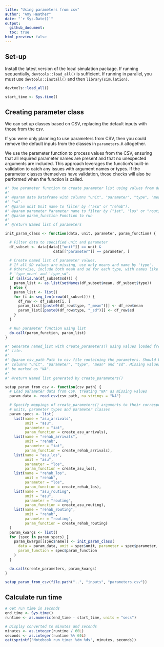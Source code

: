 ```yaml
---
title: "Using parameters from csv"
author: "Amy Heather"
date: "`r Sys.Date()`"
output:
  github_document:
  toc: true
html_preview: false
---
```


## Set-up

Install the latest version of the local simulation package. If running sequentially, `devtools::load_all()` is sufficient. If running in parallel, you must use `devtools::install()` and then `library(simulation)`.

```r
devtools::load_all()
```

```r
start_time <- Sys.time()
```

## Creating parameter class

We can set up classes based on CSV, replacing the default inputs with those from the csv.

If you were only planning to use parameters from CSV, then you could remove the default inputs from the classes in `parameters.R` altogether.

We use the parameter function to process values from the CSV, ensuring that all required parameter names are present and that no unexpected arguments are included. This approach leverages the function's built-in validation to catch any issues with argument names or types. If the parameter classes themselves have validation, those checks will also be performed when the function is called.   
```r
#' Use parameter function to create parameter list using values from dataframe.
#'
#' @param data Dataframe with columns "unit", "parameter", "type", "mean" and
#' "sd".
#' @param unit Unit name to filter by ("asu" or "rehab").
#' @param parameter Parameter name to filter by ("iat", "los" or "routing").
#' @param param_function Function to run
#'
#' @return Named list of parameters

init_param_class <- function(data, unit, parameter, param_function) {

  # Filter data to specified unit and parameter
  df_subset <- data[data[["unit"]] == unit &
                      data[["parameter"]] == parameter, ]

  # Create named list of parameter values.
  # If all SD values are missing, use only means and name by 'type'.
  # Otherwise, include both mean and sd for each type, with names like
  # 'type_mean' and 'type_sd'.
  if (all(is.na(df_subset$sd))) {
    param_list <- as.list(setNames(df_subset$mean, df_subset$type))
  } else {
    param_list <- list()
    for (i in seq_len(nrow(df_subset))) {
      df_row <- df_subset[i, ]
      param_list[[paste0(df_row$type, "_mean")]] <- df_row$mean
      param_list[[paste0(df_row$type, "_sd")]] <- df_row$sd
    }
  }

  # Run parameter function using list
  do.call(param_function, param_list)
}
```

```r
#' Generate named_list with create_parameters() using values loaded from a CSV
#' file.
#'
#' @param csv_path Path to csv file containing the parameters. Should have
#' columns "unit", "parameter", "type", "mean" and "sd". Missing values should
#' be marked as "NA".
#'
#' @return Named list generated by create_parameters()

setup_param_from_csv <- function(csv_path) {
  # Load parameter data from CSV, treating "NA" as missing values
  param_data <- read.csv(csv_path, na.strings = "NA")

  # Specify mappings of create_parameters() arguments to their corresponding
  # units, parameter types and parameter classes
  param_specs <- list(
    list(name = "asu_arrivals",
         unit = "asu",
         parameter = "iat",
         param_function = create_asu_arrivals),
    list(name = "rehab_arrivals",
         unit = "rehab",
         parameter = "iat",
         param_function = create_rehab_arrivals),
    list(name = "asu_los",
         unit = "asu",
         parameter = "los",
         param_function = create_asu_los),
    list(name = "rehab_los",
         unit = "rehab",
         parameter = "los",
         param_function = create_rehab_los),
    list(name = "asu_routing",
         unit = "asu",
         parameter = "routing",
         param_function = create_asu_routing),
    list(name = "rehab_routing",
         unit = "rehab",
         parameter = "routing",
         param_function = create_rehab_routing)
  )
  param_kwargs <- list()
  for (spec in param_specs) {
    param_kwargs[[spec$name]] <- init_param_class(
      data = param_data, unit = spec$unit, parameter = spec$parameter,
      param_function = spec$param_function
    )
  }

  do.call(create_parameters, param_kwargs)
}
```

```r
setup_param_from_csv(file.path("..", "inputs", "parameters.csv"))
```

## Calculate run time

```r
# Get run time in seconds
end_time <- Sys.time()
runtime <- as.numeric(end_time - start_time, units = "secs")

# Display converted to minutes and seconds
minutes <- as.integer(runtime / 60L)
seconds <- as.integer(runtime %% 60L)
cat(sprintf("Notebook run time: %dm %ds", minutes, seconds))
```

